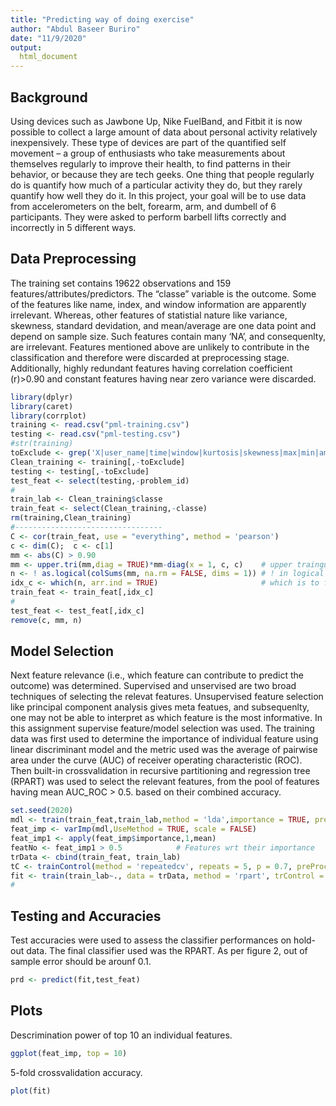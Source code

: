 ```yaml
---
title: "Predicting way of doing exercise"
author: "Abdul Baseer Buriro"
date: "11/9/2020"
output: 
  html_document
---
```


## Background
Using devices such as Jawbone Up, Nike FuelBand, and Fitbit it is now possible to collect a large amount of data about personal activity relatively inexpensively. These type of devices are part of the quantified self movement – a group of enthusiasts who take measurements about themselves regularly to improve their health, to find patterns in their behavior, or because they are tech geeks. One thing that people regularly do is quantify how much of a particular activity they do, but they rarely quantify how well they do it. In this project, your goal will be to use data from accelerometers on the belt, forearm, arm, and dumbell of 6 participants. They were asked to perform barbell lifts correctly and incorrectly in 5 different ways. 

## Data Preprocessing
The training set contains 19622 observations and 159 features/attributes/predictors. The "classe" variable is the outcome. Some of the features like name, index, and window information are apparently irrelevant. Whereas, other features of statistial nature like variance, skewness, standard devidation, and mean/average are one data point and depend on sample size. Such features contain many 'NA', and consequenlty, are irrelevant. Features mentioned above are unlikely to contribute in the classification and therefore were discarded at preprocessing stage.    
Additionally, highly redundant features having correlation coefficient \abs(r)>0.90 and constant features having near zero variance were discarded.
```r
library(dplyr)
library(caret)
library(corrplot)
training <- read.csv("pml-training.csv")
testing <- read.csv("pml-testing.csv")
#str(training)
toExclude <- grep('X|user_name|time|window|kurtosis|skewness|max|min|amplitude|avg|var|stddev', names(training))
Clean_training <- training[,-toExclude]
testing <- testing[,-toExclude]
test_feat <- select(testing,-problem_id)
#
train_lab <- Clean_training$classe
train_feat <- select(Clean_training,-classe)
rm(training,Clean_training)
#---------------------------------
C <- cor(train_feat, use = "everything", method = 'pearson')
c <- dim(C);  c <- c[1]
mm <- abs(C) > 0.90
mm <- upper.tri(mm,diag = TRUE)*mm-diag(x = 1, c, c)    # upper traingular - identity matrix
n <- ! as.logical(colSums(mm, na.rm = FALSE, dims = 1)) # ! in logical NOT
idx_c <- which(n, arr.ind = TRUE)                       # which is to find index correlated
train_feat <- train_feat[,idx_c]
#
test_feat <- test_feat[,idx_c]
remove(c, mm, n)
```

## Model Selection
Next feature relevance (i.e., which feature can contribute to predict the outcome) was determined. Supervised and unservised are two broad techniques of selecting the relevat features. Unsupervised feature selection like principal component analysis gives meta featues, and subsequenlty, one may not be able to interpret as which feature is the most informative. In this assignment supervise feature/model selection was used. The training data was first used to determine the importance of individual feature using linear discriminant model and the metric used was the average of pairwise area under the curve (AUC) of receiver operating characteristic (ROC). Then built-in crossvalidation in recursive partitioning and regression tree (RPART) was used to select the relevant features, from the pool of features having mean AUC_ROC > 0.5. based on their combined accuracy.
```r
set.seed(2020)
mdl <- train(train_feat,train_lab,method = 'lda',importance = TRUE, preProc = 'center')
feat_imp <- varImp(mdl,UseMethod = TRUE, scale = FALSE)
feat_imp1 <- apply(feat_imp$importance,1,mean)
featNo <- feat_imp1 > 0.5            # Features wrt their importance
trData <- cbind(train_feat, train_lab)    
tC <- trainControl(method = 'repeatedcv', repeats = 5, p = 0.7, preProc = 'center')
fit <- train(train_lab~., data = trData, method = 'rpart', trControl = tC, tuneLength = sum(featNo), maximize = TRUE)
#
```
## Testing and Accuracies
Test accuracies were used to assess the classifier performances on hold-out data. The final classifier used was the RPART. As per figure 2, out of sample error should be arounf 0.1.
```r
prd <- predict(fit,test_feat)
```
## Plots

Descrimination power of top 10 an individual features.
```r
ggplot(feat_imp, top = 10)
```

5-fold crossvalidation accuracy.
```r
plot(fit)
```